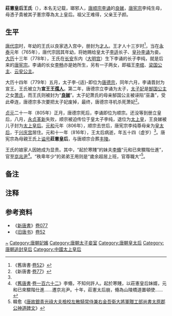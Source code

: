 '''莊憲皇后王氏'''（{{bd|763年||816年||catIdx=Wang,王}}{{efn|《新唐书<ref name=a2/>》记[[元和_(唐朝)|元和]]十一年（816年），王氏逝世，“年五十四（[[虚岁|虚岁]]）”。王氏出生年份当在763年。}}），本名无记载，瑯邪人{{efn|[[新唐书|新]]<ref name=a2/>、[[旧唐书|旧唐书]]<ref name=a1/>皆称王氏为瑯邪（琅邪）人，指出身于[[琅邪王氏|琅邪王氏]]。其弟王用神道碑称太原人<ref name=H/>，指出身于[[太原王氏|太原王氏]]。}}，[[唐顺宗|唐顺宗李诵]]的[[良娣|良娣]]，[[唐宪宗|唐宪宗]]李纯生母，母憑子貴被其子憲宗尊為太上皇后。祖父王难得，父亲王子颜。

== 生平 ==

[[唐代宗|唐代宗]]时，年幼的王氏以良家选入宫中，册封为[[才人|才人]]。王才人十三岁时<ref name="a1">《舊唐書·[[:s:舊唐書/卷52|卷52]]》</ref>，当在[[永泰_(唐朝)|永泰]]元年（765年），唐代宗因其年幼，将她赐给皇太子[[唐德宗|李适]]长子、[[皇孙|皇孙]][[唐顺宗|李诵]]为妾。[[大历|大历]]十三年（778年），王氏在[[唐长安城|长安]]东内（[[大明宫|大明宫]]）生下李诵的长子李纯，就是后来的[[唐宪宗|唐宪宗]]。李诵的长女[[李畅|李畅]]亦是她所生，另有一子两女，即福王[[李绾|李绾]]、[[李自虚|梁国公主]]、[[云安公主|云安公主]]。

大历十四年（779年）五月，太子李-{适}-即位为[[唐德宗|唐德宗]]，同年六月，李诵晋封为宣王。王氏被立为'''宣王王[[孺人|孺人]]'''。第二年，唐德宗立李诵为太子，[[太子妃|太子妃]]是[[郜国公主|郜国公主]]之女[[萧妃_(唐顺宗)|萧氏]]，而王氏则被封为“'''[[良娣|良娣]]'''”。太子妃萧氏的母亲郜国公主被诬陷“巫蛊”，受此牵连，唐德宗多次要把太子妃废掉，{{fact|改立王良娣为新太子妃；但李诵一直劝阻父皇不肯抛弃发妻。|date=2009-12-16}}最终，唐德宗寻机杀死萧妃<ref name="a2">《新唐書·[[:s:新唐書/卷077|卷77]]》</ref>。

[[貞元_(唐朝)|贞元]]二十一年（805年）正月，唐德宗死后，李诵即位为顺宗。还没等到册立皇后，八月，[[永贞革新|永贞革新]]失败，顺宗被迫传位于皇太子李纯，退位为[[太上皇|太上皇]]，王良娣被儿子封为[[太上皇后|太上皇后]]。[[元和_(唐朝)|元和]]元年（806年），顺宗去世后，唐宪宗李纯尊母亲为[[皇太后|皇太后]]，于[[兴庆宫|兴庆宫]]居住。元和十一年（816年），王太后病逝，年五十四（虚岁）<ref name=a2/>。唐宪宗為母親王氏上[[谥号|谥号]]'''莊憲皇后'''，与唐顺宗合葬[[丰陵|丰陵]]。

王氏的娘家人因她成为显贵。其中，“起於寒賤”的妹夫[[李翛|李翛]]“元和已來驟階仕進”，官至[[京兆尹|京兆尹]]<ref>《[[舊唐書|舊唐書]]·[[:s:舊唐書/卷162|卷一百六十二]]》李翛，不知何許人。起於寒賤，以莊憲皇后妹婿，元和已來驟階仕進……遷京兆尹。十年，莊憲太后崩，翛為山陵橋道置頓使……</ref>。“秩卑年少”的弟弟王用则是“歲余超居上班，官尊職大”<ref name="H">韓愈《[[:s:唐故銀青光祿大夫檢校左散騎常侍兼右金吾衛大將軍贈工部尚書太原郡公神道碑文|唐故銀青光祿大夫檢校左散騎常侍兼右金吾衛大將軍贈工部尚書太原郡公神道碑文]]》</ref>。

== 备注==

{{notelist}}

== 注释 ==

{{Reflist|2}}

== 参考资料 ==
*《[[新唐書|新唐書]]》[[s:新唐書/卷077|卷077]]
*《[[旧唐书|旧唐书]]》[[s:旧唐书/卷52|卷52]]

{{start box}}
{{s-before|[[昭德王皇后|昭德皇后王氏]]}}
{{s-title|[[:Category:唐朝追封皇后|唐朝追封皇后]]|816年追諡}}
{{s-after|[[懿安皇后|懿安皇后]]郭氏}}
{{end box}}
{{唐朝皇后}}
{{唐代宗皇室}}
{{唐顺宗皇室}}
{{DEFAULTSORT:W}}
[[Category:王姓|~]]
[[Category:唐朝妃嬪|Category:唐朝妃嬪]]
[[Category:唐朝太子妾室|Category:唐朝太子妾室]]
[[Category:唐朝皇太后|Category:唐朝皇太后]]
[[Category:唐朝追封皇后|Category:唐朝追封皇后]]
[[Category:中國太上皇后|Category:中國太上皇后]]